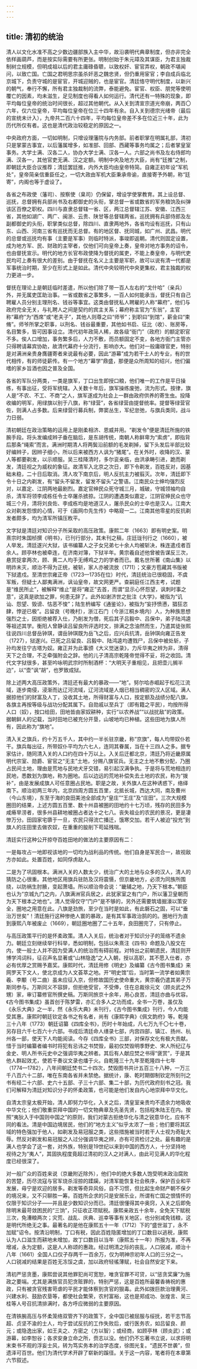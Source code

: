 ```yaml
---
---
---
```

title: 清初的统治
---




清人以文化水准不高之少数边疆部族入主中华，故沿袭明代典章制度，但亦非完全依样画葫芦，而是按实际需要有所更张。明制创始于朱元璋及其谋臣，为君主独裁制树立规模，但明成祖以后的君主庸碌昏聩，以致权奸、宦官弄权，朝政不堪闻问，以致亡国。亡国之君明思宗虽杀奸恶之魏忠贤，但仍重用宦官；李自成兵临北京城下，负责守城的是宦官，开城迎贼的，也是宦官。清廷恪守明代制度，以新兴的朝气，奉行不懈，所有君主独裁制的流弊，泰能避免。宦官、权臣、朋党等使明覆亡的因素，均未滋生，足见制度也得看人如何运行。清代还有一特殊的现象，即平均每位皇帝的统治时间很长，超过其他朝代。从入关到清宣宗道光帝崩，两百〇六年，仅六位皇帝，平均每位皇帝在位三十四年有余。自入关到德宗光绪帝（最后的宣统未计入），九帝共二百六十四年，平均每位皇帝差不多在位近三十年，此为历代所仅有者。这也是清代政治较稳定的原因之一。

中央政府方面，一切如明制，只增设理藩院与内务部。前者职掌在明属礼部，清初只是掌蒙古事宜，以后藩属增多，如准部、回部、西藏等事务均属之；后者掌皇室事务。大学士满、汉各二人，协办大学士满、汉各一人。六部之尚书及左右侍郎均满、汉各一，其他官吏无满、汉之定额。明制中央及地方大臣，尚有“廷推”之制，即朝廷大臣合议推荐；清廷罢廷推，内外大臣均由皇帝特简。自雍正初年设“军机处”，皇帝简亲信重臣任之，一切大政由军机大臣秉承帝谕，直接寄予外朝，称“廷寄”，内阁也等于虚设了。

各省之布政使（藩司）、按察使（臬司）仍保留，增设学使掌教育。其上设总督、巡抚，总督拥有兵部尚书及右都御史的头衔，掌总督一省或数省的军务粮饷及纠弹该区百僚之职权。四川与直隶总督辖一省、区，两江总督辖江苏、安徽、江西三省，其他如湖广、两广、闽浙、云贵、陕甘等总督辖两省。巡抚拥有兵部侍郎及左副都御史的头衔，职掌类似总督，除四川、直隶两地外，各省均设有巡抚，只有山东、山西、河南三省有巡抚而无总督。有的地区督、抚同城，如广州、武昌。明代的总督或巡抚均有事（主要是军事）则临时特派，事竣即返朝。清代则固定设置，成为地方军、民、财政的主宰者，仅他们可向皇帝上奏，皇帝对地方事务的诏令，也由督抚宣示。明代的地方长官布政使降为督抚的属吏，不能上奏皇帝，与明代吏民均可上奏有很大的差别。由于督抚在名义上主要是军职，故可以说有清一代都是军事统治时期，至少在形式上是如此。清代中央较明代中央更集权，君主独裁的权力更进一步。

督抚在理论上是朝廷临时差遣，所以他们除了带一百人左右的“戈什哈”（亲兵）外，并无属吏匡助治事。一省或数省之事繁多，一百人如何能承当，督抚只有自己聘雇人员分别主理刑名、钱谷等事宜。这类由督抚私人聘雇的人称“幕府”，他们与政府完全无关，与礼聘人之间是契约的宾主关系；幕府称主官为“东翁”，主官称“幕府”为“西席”或“老夫子”，其他人则尊之曰“师爷”；到职曰“到馆”，薪金曰“束脩”。师爷所掌之职事，以刑名、钱谷最重要，其他如书启、征比（收）、账房等，名目繁多，皆可因事设立。清代初年政简人稀，故各级“衙门”（政府）的额定职官不多。俟人口增加，事务繁多后，人力不敷，而员额固定不变，各地方衙门主管亦只得聘请幕宾协助，故清代幕府十分流行，影响亦大。他们对一般庸碌官吏，特别是对满洲亲贵身膺疆寄者来说最有必要，因此“游幕”成为若干士人的专业，有的世代相传，有的师徒薪传。有一个地方“幕学”鼎盛，那便是众所周知的绍兴，他们偏嗜的家乡旨酒也因之普及全国。

各省的军队分两类，一类是旗军，丁口出生即授口粮，他们唯一的工作是平日操练，有事出征，受将军统辖。入关数十年后，旗军操练废弛，流为形式。按律，旗人是“不农、不工、不商”之人，旗军遂成为社会上一群由政府供养的寄生虫。投降收编的明军，用绿旗以别于八旗，称“绿营”，各省绿营由提督统率。提督等绿营官佐，则满人占多数。后来绿营行募兵制，弊窦丛生，军纪怠弛，与旗兵类同，战斗力日弱。

清初朝廷在政治策略的运用上是刚柔相济、恩威并用。“剃发令”便是清廷所施的铁腕手段。将头发编成辫子垂在脑后，是东胡传统，南朝人称鲜卑为“索虏”，即指背后那条“绳索”而言。满洲时期清人将两鬓沿前额的毛发剃掉，留下头发后半部比较好编辫子，因辫子细小，所以后来被西方人讽为“猪尾”。在关外时，收降的汉、蒙人等都要剃发，以示顺服。吴三桂降清时，多尔衮亲临，由洪承畴引进，跪而剃发，清廷视之为威权的象征。故清军入北京之次日，即下令剃发，百姓反对，因基础未稳，二十日后取消。清人攻下南京后，明人反抗主力被翦灭。次年，清廷即下令十日之内剃发，有“留头不留发，留发不留头”之警语。江南民众士绅均强烈反对，以嘉定、江阴两地最剧烈。嘉定官绅民众死守城三月，城破，守城领袖均自杀，清军将领李成栋任令士卒屠杀掳掠。江阴的遭遇类似嘉定，江阴官绅民众也守城三个月，清将刘良佐、李成栋均是地道汉人，屠杀民众的士卒也是汉人。江南大众对剃发怨恨的心情，可于《画网巾先生传》中略窥一二。江南其他零星的反抗剃发者颇多，均为清军所镇压敉平。

文字狱是清廷对知识分子所采取的高压政策。康熙二年（1663）即有明史案。明熹宗时朱国桢撰《明书》，已刊行部分，其未刊之稿，庄廷珑刊行之（1660），被人举发。清廷遂兴大狱，该书编纂人之子女兄弟七十余人均被斩决，株连遣戍者百余人。顾亭林也被牵连，在济南对簿，下狱半年。黄宗羲自述他曾被告谋反三次，悬赏捉拿两次，顾、黄二人均手无缚鸡之力的学者而已。戴名世所著《南山集》以明祚未灭，顺治不得为正统，被斩，家人亦被流放（1711）；文豪方苞藏其书版被下狱遣戍。至清世宗雍正帝（1723—1735在位）时代，清廷统治已很稳固，不虞军叛，但疑士人鄙夷满洲，讽讪皇帝，故文网更严。查嗣庭任江西主考，试题是“维民所止”，被解释“维止”是将“雍正”去首，而谓“显示心怀怨望，讽刺时事之意”，这真是欲加之罪，何患无辞了。此外如谢济世之批注《大学》，被指为“讥讪、怨望、毁谤、怙恶不悛”；陆生枬编写《通鉴论》，被指为“妄抒愤懑，猖狂恣肆，悖逆已极”。吕留良（号晚村），浙江石门（今浙江桐乡境内）人，为种族思想强烈之士，因拒绝被荐入仕，乃削发为僧，死后其子吕毅中、吕保中，弟子陆鸿逵等祖述其学。衡阳人曾静读吕留良所评选时文，排满之念油然而生，乃遣其徒张熙往说四川总督岳钟琪，谓岳钟琪既为岳飞之后，应兴兵抗清，岳钟琪向雍正告发（1727），狱遂兴。已死之吕留良、吕毅中、陆鸿逵均遭戮尸，吕保中被处斩，子孙均发往宁古塔为奴。雍正并为此事颁《大义觉迷录》，力斥华夷之辨为非，清得天下之合理，不乏牵强附会之辞。他的儿子清高宗乾隆帝觉得不妥，将之收回。清代文字狱很多，甚至吟咏明武宗时所制酒杯：“大明天子重相见，且把壶儿搁半边”，以“壶”讽“胡”，也罗致成狱。

除上述两大高压政策外，清廷还有最大的暴政——“地”。努尔哈赤崛起于松花江流域，逐步南侵，浸渐而达辽河流域，辽河流域是人烟已相当稠密的汉人区域。满人据掠他们的财富及人丁，没收其土地，所得财富与人口，按定额及战绩分配八旗，各旗主再按等级与战功分配其属下。自勋戚以至兵丁（即有籍之平民），均按所得人口（奴），按口给田，田地皆由家奴耕种，实行“以农养战”“以战扰敌”的政策。据朝鲜人的记载，当时田地已被充分开垦，山坡地均已种植。这些田地为旗人所有，因此称为“旗地”。

清入关之旗兵，约十万五千人，其中约一半长驻京畿，称“京旗”，每人均带奴仆若干。旗兵每出征，所带奴仆平均为六七人，连同其眷属，当在十三四人之多。据专家估计，随同清入关的人口约在四十万以上。入关后迁都北京，清廷乃将近畿原属明代宗室、勋爵、宦官之“无主”土地，分赐八旗官兵。无主之土地不敷分配，乃圈占民间土地，理由是荒地与民地犬牙交错，易引起汉满争执。于是将与荒地相连的民地，悉数划为旗地，称为圈地。后以边远的荒地补偿失去土地的农民，称为“拨补”，由是发展成旗人可任意圈占民地。职是之故，关外旗人在这种诱惑下，络绎南下。顺治初两三年内，北京四周方圆五百里，北抵长城，西达大同，南及曹州（今山东境），东至于海的良田美池全部成为“皇庄”“王庄”及“庄田”。三次大规模圈田的结果，上述方圆五百里、数十州县被圈的田地约十七万顷，残存的民田多为咸瘠旱涝者，很多州县耕地被圈占者达十之七八。丧失祖业的农民的景况，更是凄惨万分。田园家宅隳于一旦，农民只得流亡播迁，饿寒交加。若干人被迫“投充”到旗人的庄田里去做农奴，在重重的朘削下苟延残喘。

清廷实行这种公开掠夺百姓田地的做法的主要原因有二：

一是每攻占一地即视该地的一切均为战利品的传统。他们自身是军民合一，故视敌方亦如此。处置百姓，如同俘虏敌人。

二是为了巩固根本。满洲入关的人数太少，统治广大的土地与众多的汉人，清人的猜防之心很重。其他地区用旗兵驻防及汉将震慑，但京畿地方，必须为同族所围绕，以防祸生肘腋，变起萧墙。所以顺治帝会说：“畿辅之地，乃天下根本。”朝臣也认为“京城九门之内，八旗满洲官兵居之，此犹家室之有门户，所以藩卫皇朝而为天下根本之地也”。清人觉得仅守“门户”是不够的，另外还需要筑墙掘濠以策安全，圈地之用意在此。八旗是劲旅，至少在当时是如此，有此磐石之固，可以“垂治万世矣”！清廷施行这种惨绝人寰的暴政，是有其军事政治鹄的的。圈地行为直到康熙八年被废止（1669），朝廷圈地圈了二十五年，良田圈完了，只有停止。

与高压政策平行的是怀柔政策。清人入关后，统治者对于知识分子的笼络不遗余力。朝廷立刻继续举行科举，悉如明制，包括以朱熹注《四书》命题及八股文在内，使一般士人并不因为受满人的统治而有碍前程。对特出之前朝遗民，清廷则开博学鸿词科，征召声名显著或“山林隐逸”之人入朝，授以高职，其不愿入仕者，亦必有优厚之赏赐予嘉奖。康熙时代，清廷用修《明史》及编纂《古今图书集成》来网罗天下文人，使北京成为人文荟萃之地。开“明史馆”后，当时第一流学者如黄宗羲、李颙（号二曲）虽未应征入京，但修故国历史使命重大，黄宗羲仍遣其弟子万斯同参与。万斯同义不容辞，但拒绝受官，不受俸，住在总裁徐元文（顾炎武之外甥）家，审订纂修官所撰史稿。万斯同旅京十余年，用心良苦，清廷亦曲与优容。《古今图书集成》虽首创于陈梦雷，亦汇合多人之功而成，全书一万卷，虽仅及《永乐大典》之一半，然《永乐大典》未刊行，《古今图书集成》刊行，今人均能受其惠。康熙时朝廷钦定各书之有名者，尚有《康熙字典》《佩文韵府》等。乾隆三十八年（1773）朝廷诏纂《四库全书》，历时十年始成，凡七万九千〇七十卷，另存目六千七百六十六部。书成后清廷命人缮录七部，内宫四部，镇江、扬州、杭州各一部，使天下人均能阅读。今存《四库全书》三部，对保存文化有极大贡献。惜于当时编纂者编书时将犯有忌讳之书焚毁，最初仅焚毁明季野史、宋人所纪辽与金史、明人所书元史中之强调华夷之辨者。其后有人献应焚之书得“褒赏”，于是其他人群起效尤，使若干奏议文录也燔于火。自乾隆三十九年至乾隆四十七年（1774—1782），八年间朝廷焚书二十四次，焚毁图书共计五百三十八种，一万三千八百六十二部，唯在东南各省并未禁绝。据统计，康、乾时期御制钦定所刻刊之书有经二十六部、史六十五部、子三十六部、集二十部，为历代政府刻书之冠。我们可解释为清廷对知识分子的怀柔政策，也可能是他们发自内心地崇拜中华文化。

自清太宗皇太极开始，清人即努力华化，入关之后，清皇室亲贵均不遗余力地吸收中华文化；他们敬重崇拜中国的一切文物典章及先圣先贤，包括程朱陆王在内。按照“夷狄入于中国则中国之”的原则，我们对蒙古拒绝华化与清之锐意华化，应有不同的看法。清是中国边境居民，他们的“地方主义”似乎太浓了一些；他们要将其区域的特色强加于他人，如剃发及易冠服之类，这些措施被当时若干人士视为奇耻大辱。然反对剃发和易冠服之人过分强调华夷之辨，亦有可资检讨之处。最有趣的是满人也学会了这一套，对外族，特别是19世纪以来到中国的西方人，十分坚持地视待之为“夷人”，其固执程度竟超过清初的汉人之对满人，由此可见满人的华化程度已经很深了。

对一般广众的百姓来说（京畿附近除外），他们中的绝大多数人饱受明末政治腐败的苦楚，历尽流寇与官军烧杀淫掠的蹂躏，对清军能恢复社会秩序，保护百业和平发展，毋宁是欢迎的居多。剃发等奇异风俗，自不习惯，但比起生命财产朝不保夕的境况来，又不只聊胜一筹。百姓所企求的只是安居乐业，所谓有亡国之恨情怀的仅限于知识分子——并且是少数知识分而已。清廷很懂得其中奥窍，入关之后即免除明末最苛敛困民的“三饷”，只征收正项赋税。康熙亲政五十余年，全免天下赋税三次，免漕粮两次；灾荒、战乱、庆典、巡幸等事有关地区，也分别减免钱粮，这是明代所绝无之事。最著名的是他在康熙五十一年（1712）下的“盛世滋丁，永不加赋”诏令。按清沿明制，丁口有税，因此百姓隐匿增加的丁口数目以逃税，康熙认为人口滋生而耕地未增加，故丁口数目以当年（康熙五十一年）所报为准，不再增减，永为定额，这是人人称颂的惠政。经过明清之际的丧乱，人口锐减，顺治十八年（1661）全国人口仅孑存两千一百余万，仅为明神宗初年人口的三分之一。人口锐减的结果是百姓无冻馁之虞，加以政府轻徭薄赋，社会自然安定下来。

清初严惩贪墨，康熙尝说其他罪犯尚可宽恕，唯贪官罪不可贷，以“惩贪奖廉”为施政之要端。尤其是满族官员犯贪赃罪的，特别严惩，这是百姓所最馨香祷祝的惠政，只有被贪官残害苛虐的平民才能体察到贪官的狠毒。此外如拨巨款治理黄河、兴建水利、鼓励农垦等，都使社会繁荣，农村富裕，这也是郑成功、张煌言、吴三桂等人号召抗清排满时，各方呼应微弱的主要原因。

在清铁腕高压与怀柔笼络双管齐下的政策下，全中国已被屈服与绥抚，若干志节高超、贞坚不渝的士人，均于尝试反抗的工作失败后，或行医务农，如吕留良、颜元；或隐逸出家，如王夫之、方密之（方以智）；或经商，如顾亭林（顾炎武）；或游幕，如李恕谷；各求安身立命之所，赍志以没。他们仍不忘著书立说，以求将明末束书不观的浮妄士风，转为笃实务本的治学态度，徐图光复。“遗民不世袭”，但遗泽可百世。他们为清代学术开辟了崭新的蹊径。关于这一内容，笔者将在本章第六节叙述。